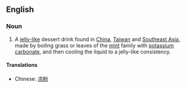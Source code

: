 ==English==
{{wikipedia}}

===Noun===
{{en-noun|-}}

# A [[jelly-like]] dessert drink found in [[China]], [[Taiwan]] and [[Southeast Asia]], made by boiling grass or leaves of the [[mint]] family with [[potassium carbonate]], and then cooling the liquid to a jelly-like consistency.

====Translations====
{{trans-top|dessert drink}}
* Chinese: [[凉粉]]
{{trans-mid}}
{{trans-bottom}}
